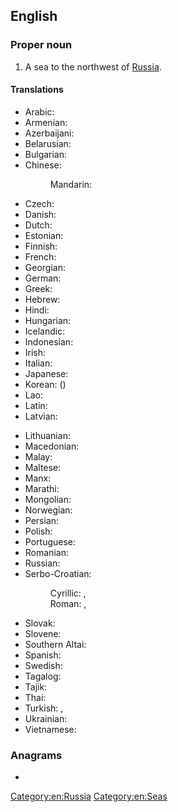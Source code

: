 ==English==
{{wikipedia}}

===Proper noun===
{{en-proper noun|head=the [[white|White]] [[sea|Sea]]}}

# A sea to the northwest of [[Russia]].

====Translations====
{{trans-top|a sea to the northwest of Russia}}
* Arabic: {{t|ar|اَلْبَحْر اَلْأَبْيَض|m}}
* Armenian: {{t|hy|Սպիտակ ծով}}
* Azerbaijani: {{t+|az|Ağ dəniz}}
* Belarusian: {{t|be|Бе́лае мо́ра|n}}
* Bulgarian: {{t|bg|Бя́ло мо́ре|n}}
* Chinese:
*: Mandarin: {{t+|cmn|白海|tr=Báihǎi}}
* Czech: {{t+|cs|Bílé moře}}
* Danish: {{t|da|Hvidehavet|n}} {{qualifier|definite form}}
* Dutch: {{t|nl|Witte Zee|f}}
* Estonian: {{t+|et|Valge meri}}
* Finnish: {{t+|fi|Vienanmeri}}
* French: {{t+|fr|mer Blanche|f}}
* Georgian: {{t|ka|თეთრი ზღვა}}
* German: {{t+|de|Weißes Meer|n}}
* Greek: {{t|el|Λευκή Θάλασσα|f}}
* Hebrew: {{t|he|הים הלבן|m|tr=ha-yam ha-laván}}
* Hindi: {{t|hi|सफ़ेद सागर|m}}
* Hungarian: {{t+|hu|Fehér-tenger}}
* Icelandic: {{t|is|Hvítahaf|n}}
* Indonesian: {{t|id|Laut Putih}}
* Irish: {{t|ga|an Mhuir Bhán|f}}
* Italian: {{t|it|Mar Bianco|m}}
* Japanese: {{t|ja|白海|tr=はっかい, Hakkai}}
* Korean: {{t|ko|백해|tr=Baek-hae}} ({{t+|ko|白海}})
* Lao: {{t+|lo|ທະເລຂາວ|tr=thalē khāo}}
* Latin: {{t|la|Mare Album|n}}
* Latvian: {{t|lv|Baltā jūra|f}}
{{trans-mid}}
* Lithuanian: {{t|lt|Baltoji jūra|f}}
* Macedonian: {{t|mk|Бе́ло Мо́ре|n}}
* Malay: {{t|ms|Laut Putih}}
* Maltese: {{t|mt|Baħar l-Abjad}}
* Manx: {{t|gv|Mooir Vane|f|alt=Yn Vooir Vane}}
* Marathi: {{t|mr|सफेद समुद्र|m|tr=sapheda samudra}}
* Mongolian: {{t|mn|Цагаан тэнгис}}
* Norwegian: {{t|no|Kvitsjøen|m}}
* Persian: {{t|fa|دریای سفید|tr=daryâ-ye safid}}
* Polish: {{t+|pl|Morze Białe|n}}
* Portuguese: {{t|pt|Mar Branco|m}}
* Romanian: {{t+|ro|Marea Albă|f}}
* Russian: {{t+|ru|Бе́лое мо́ре|n}}
* Serbo-Croatian:
*: Cyrillic: {{t|sh|Бијело мо̑ре|n}} {{qualifier|Ijekavian}}, {{t|sh|Бело мо̑ре|n}} {{qualifier|Ekavian}}
*: Roman: {{t|sh|Bijelo mȏre|n}} {{qualifier|Ijekavian}}, {{t|sh|Belo mȏre|n}} {{qualifier|Ekavian}}
* Slovak: {{t|sk|Biele more|n}}
* Slovene: {{t|sl|Belo morje|n}}
* Southern Altai: {{t|alt|Ак талай}}
* Spanish: {{t|es|mar Blanco|m}}
* Swedish: {{t|sv|Vita havet|n}}
* Tagalog: {{t|tl|Dagat Puti}}
* Tajik: {{t|tg|Баҳри Сафед}}
* Thai: {{t|th|ทะเลขาว|tr=tálay kăao}}
* Turkish: {{t+|tr|Beyazdeniz}}, {{t|tr|Beyaz Deniz}}
* Ukrainian: {{t|uk|Бі́ле мо́ре|n}}
* Vietnamese: {{t|vi|Biển Trắng}}
{{trans-bottom}}

===Anagrams===
* {{anagrams|en|a=aeehistw|Wheaties}}

[[Category:en:Russia]]
[[Category:en:Seas]]